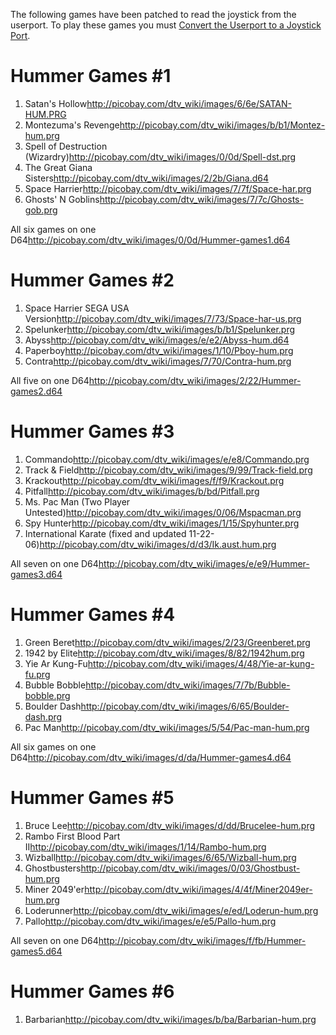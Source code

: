 The following games have been patched to read the joystick from the userport. To play these games you must [[Convert the Userport to a Joystick Port]]. 

=Hummer Games #1=
#Satan's Hollow[[http://picobay.com/dtv_wiki/images/6/6e/SATAN-HUM.PRG]]
#Montezuma's Revenge[[http://picobay.com/dtv_wiki/images/b/b1/Montez-hum.prg]]
#Spell of Destruction (Wizardry)[[http://picobay.com/dtv_wiki/images/0/0d/Spell-dst.prg]]
#The Great Giana Sisters[[http://picobay.com/dtv_wiki/images/2/2b/Giana.d64]]
#Space Harrier[[http://picobay.com/dtv_wiki/images/7/7f/Space-har.prg]]
#Ghosts' N Goblins[[http://picobay.com/dtv_wiki/images/7/7c/Ghosts-gob.prg]]
All six games on one D64[[http://picobay.com/dtv_wiki/images/0/0d/Hummer-games1.d64]]

=Hummer Games #2=
#Space Harrier SEGA USA Version[[http://picobay.com/dtv_wiki/images/7/73/Space-har-us.prg]]
#Spelunker[[http://picobay.com/dtv_wiki/images/b/b1/Spelunker.prg]]
#Abyss[[http://picobay.com/dtv_wiki/images/e/e2/Abyss-hum.d64]]
#Paperboy[[http://picobay.com/dtv_wiki/images/1/10/Pboy-hum.prg]]
#Contra[[http://picobay.com/dtv_wiki/images/7/70/Contra-hum.prg]]
All five on one D64[[http://picobay.com/dtv_wiki/images/2/22/Hummer-games2.d64]]

=Hummer Games #3=
#Commando[[http://picobay.com/dtv_wiki/images/e/e8/Commando.prg]]
#Track & Field[[http://picobay.com/dtv_wiki/images/9/99/Track-field.prg]]
#Krackout[[http://picobay.com/dtv_wiki/images/f/f9/Krackout.prg]]
#Pitfall[[http://picobay.com/dtv_wiki/images/b/bd/Pitfall.prg]]
#Ms. Pac Man (Two Player Untested)[[http://picobay.com/dtv_wiki/images/0/06/Mspacman.prg]]
#Spy Hunter[[http://picobay.com/dtv_wiki/images/1/15/Spyhunter.prg]]
#International Karate (fixed and updated 11-22-06)[[http://picobay.com/dtv_wiki/images/d/d3/Ik.aust.hum.prg]]
All seven on one D64[[http://picobay.com/dtv_wiki/images/e/e9/Hummer-games3.d64]]

=Hummer Games #4=
#Green Beret[[http://picobay.com/dtv_wiki/images/2/23/Greenberet.prg]]
#1942 by Elite[[http://picobay.com/dtv_wiki/images/8/82/1942hum.prg]]
#Yie Ar Kung-Fu[[http://picobay.com/dtv_wiki/images/4/48/Yie-ar-kung-fu.prg]]
#Bubble Bobble[[http://picobay.com/dtv_wiki/images/7/7b/Bubble-bobble.prg]]
#Boulder Dash[[http://picobay.com/dtv_wiki/images/6/65/Boulder-dash.prg]]
#Pac Man[[http://picobay.com/dtv_wiki/images/5/54/Pac-man-hum.prg]]
All six games on one D64[[http://picobay.com/dtv_wiki/images/d/da/Hummer-games4.d64]]

=Hummer Games #5=
#Bruce Lee[[http://picobay.com/dtv_wiki/images/d/dd/Brucelee-hum.prg]]
#Rambo First Blood Part II[[http://picobay.com/dtv_wiki/images/1/14/Rambo-hum.prg]]
#Wizball[[http://picobay.com/dtv_wiki/images/6/65/Wizball-hum.prg]]
#Ghostbusters[[http://picobay.com/dtv_wiki/images/0/03/Ghostbust-hum.prg]]
#Miner 2049'er[[http://picobay.com/dtv_wiki/images/4/4f/Miner2049er-hum.prg]]
#Loderunner[[http://picobay.com/dtv_wiki/images/e/ed/Loderun-hum.prg]]
#Pallo[[http://picobay.com/dtv_wiki/images/e/e5/Pallo-hum.prg]]
All seven on one D64[[http://picobay.com/dtv_wiki/images/f/fb/Hummer-games5.d64]]

=Hummer Games #6=
#Barbarian[[http://picobay.com/dtv_wiki/images/b/ba/Barbarian-hum.prg]]